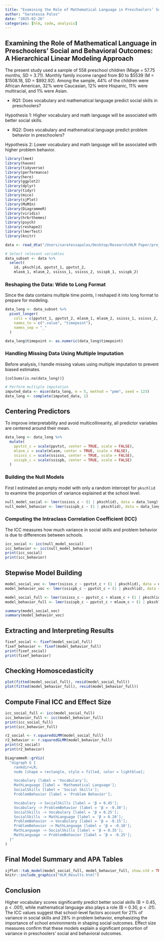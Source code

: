 ```yaml
---
title: "Examining the Role of Mathematical Language in Preschoolers’ Social and Behavioral Outcomes: A Hierarchical Linear Modeling Approach"
author: "Saratessa Palos"
date: "2025-02-26"
categories: [hlm, code, analysis]
---
```


## Examining the Role of Mathematical Language in Preschoolers’ Social and Behavioral Outcomes: A Hierarchical Linear Modeling Approach

The present study used a sample of 558 preschool children (Mage = 57.75 months, SD = 3.71). Monthly family income ranged from \$0 to \$5539 (M = \$1508.18, SD = \$892.92). Among the sample, 44% of the children were African American, 32% were Caucasian, 12% were Hispanic, 11% were multiracial, and 1% were Asian.

-   RQ1: Does vocabulary and mathematical language predict social skills in preschoolers?

Hypothesis 1: Higher vocabulary and math language will be associated with better social skills.

-   RQ2: Does vocabulary and mathematical language predict problem behavior in preschoolers?

Hypothesis 2: Lower vocabulary and math language will be associated with higher problem behavior.

```r
library(lme4)     
library(haven)      
library(tidyverse)  
library(performance)
library(here)
library(ggplot2)
library(dplyr)    
library(tidyr)    
library(mice)
library(sjPlot)
library(MuMIn) 
library(DiagrammeR)
library(viridis)
library(hrbrthemes)
library(psych)
library(reshape2)
library(lmerTest)
library(knitr)
```

```r
data <- read_dta("/Users/saratessapalos/Desktop/Research/HLM Paper/project/socialskills_problembx/data/data.dta")
```

```r
# Select relevant variables 
data_subset <- data %>%
  select(
    id, pkschlid, ppvtst_1, ppvtst_2,   
    mlasm_1, mlasm_2, ssisss_1, ssisss_2, ssispb_1, ssispb_2)       
```

### **Reshaping the Data: Wide to Long Format**

Since the data contains multiple time points, I reshaped it into long format to prepare for modeling.

```r
data_long <- data_subset %>%
  pivot_longer(
    cols = c(ppvtst_1, ppvtst_2, mlasm_1, mlasm_2, ssisss_1, ssisss_2, ssispb_1, ssispb_2),
    names_to = c(".value", "timepoint"),
    names_sep = "_"
  )

data_long$timepoint <- as.numeric(data_long$timepoint)
```

### **Handling Missing Data Using Multiple Imputation**

Before analysis, I handle missing values using multiple imputation to prevent biased estimates.

`{colSums(is.na(data_long))}`

```r
# Perform multiple imputation
imputed_data <- mice(data_long, m = 5, method = "pmm", seed = 123)
data_long <- complete(imputed_data, 1)
```

## **Centering Predictors**

To improve interpretability and avoid multicollinearity, all predictor variables are centered around their mean.

```r
data_long <- data_long %>%
  mutate(
    ppvtst_c = scale(ppvtst, center = TRUE, scale = FALSE), 
    mlasm_c = scale(mlasm, center = TRUE, scale = FALSE),  
    ssisss_c = scale(ssisss, center = TRUE, scale = FALSE),  
    ssispb_c = scale(ssispb, center = TRUE, scale = FALSE)  
  )
```

### **Building the Null Models**

First I estimated an empty model with only a random intercept for `pkschlid` to examine the proportion of variance explained at the school level.

```r
null_model_social <- lmer(ssisss_c ~ (1 | pkschlid), data = data_long)
null_model_behavior <- lmer(ssispb_c ~ (1 | pkschlid), data = data_long)
```

### **Computing the Intraclass Correlation Coefficient (ICC)**

The ICC measures how much variance in social skills and problem behavior is due to differences between schools.

```r
icc_social <- icc(null_model_social)
icc_behavior <- icc(null_model_behavior)
print(icc_social)
print(icc_behavior)
```

## **Stepwise Model Building**

```r
model_social_voc <- lmer(ssisss_c ~ ppvtst_c + (1 | pkschlid), data = data_long)
model_behavior_voc <- lmer(ssispb_c ~ ppvtst_c + (1 | pkschlid), data = data_long)

model_social_full <- lmer(ssisss_c ~ ppvtst_c + mlasm_c + (1 | pkschlid), data = data_long)
model_behavior_full <- lmer(ssispb_c ~ ppvtst_c + mlasm_c + (1 | pkschlid), data = data_long)

summary(model_social_voc)
summary(model_behavior_voc)

```

## **Extracting and Interpreting Results**

```r
fixef_social <- fixef(model_social_full)
fixef_behavior <- fixef(model_behavior_full)
print(fixef_social)
print(fixef_behavior)
```

## **Checking Homoscedasticity**

```r
plot(fitted(model_social_full), resid(model_social_full))
plot(fitted(model_behavior_full), resid(model_behavior_full))
```

## **Compute Final ICC and Effect Size**

```r
icc_social_full <- icc(model_social_full)
icc_behavior_full <- icc(model_behavior_full)
print(icc_social_full)
print(icc_behavior_full)

r2_social <- r.squaredGLMM(model_social_full)
r2_behavior <- r.squaredGLMM(model_behavior_full)
print(r2_social)
print(r2_behavior)
```

```r
DiagrammeR::grViz(
  "digraph G {
    rankdir=LR;
    node [shape = rectangle, style = filled, color = lightblue];

    Vocabulary [label = 'Vocabulary'];
    MathLanguage [label = 'Mathematical Language'];
    SocialSkills [label = 'Social Skills'];
    ProblemBehavior [label = 'Problem Behavior'];

    Vocabulary -> SocialSkills [label = 'β = 0.45'];
    Vocabulary -> ProblemBehavior [label = 'β = -0.30'];
    SocialSkills -> Vocabulary [label = 'β = 0.25'];
    SocialSkills -> MathLanguage [label = 'β = 0.20'];
    ProblemBehavior -> Vocabulary [label = 'β = -0.15'];
    ProblemBehavior -> MathLanguage [label = 'β = -0.10'];
    MathLanguage -> SocialSkills [label = 'β = 0.35'];
    MathLanguage -> ProblemBehavior [label = 'β = -0.25'];
  }"
)


```

## **Final Model Summary and APA Tables**

```r
sjPlot::tab_model(model_social_full, model_behavior_full, show.std = TRUE, show.ci = TRUE, show.p = TRUE, file = "HLM_Results.html")
knitr::include_graphics("HLM_Results.html")
```

## **Conclusion**

Higher vocabulary scores significantly predict better social skills (B = 0.45, p \< .001), while mathematical language also plays a role (B = 0.30, p \< .01). The ICC values suggest that school-level factors account for 21% of variance in social skills and 28% in problem behavior, emphasizing the importance of school environments in shaping social outcomes. Effect size measures confirm that these models explain a significant proportion of variance in preschoolers’ social and behavioral outcomes.
